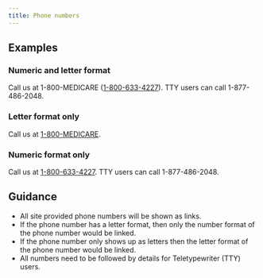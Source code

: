 ```yaml
---
title: Phone numbers
---
```


## Examples

### Numeric and letter format

<EmbeddedExample>
  <p>
    Call us at 1-800-MEDICARE (<a href="tel:+18006334227">1-800-633-4227</a>). TTY users can call
    1-877-486-2048.
  </p>
</EmbeddedExample>

### Letter format only

<EmbeddedExample>
  <p>
    Call us at <a href="tel:+18006334227">1-800-MEDICARE</a>.
  </p>
</EmbeddedExample>

### Numeric format only

<EmbeddedExample>
  <p>
    Call us at <a href="tel:+18006334227">1-800-633-4227</a>. TTY users can call 1-877-486-2048.
  </p>
</EmbeddedExample>

## Guidance

- All site provided phone numbers will be shown as links.
- If the phone number has a letter format, then only the number format of the phone number would be linked.
- If the phone number only shows up as letters then the letter format of the phone number would be linked.
- All numbers need to be followed by details for Teletypewriter (TTY) users.
